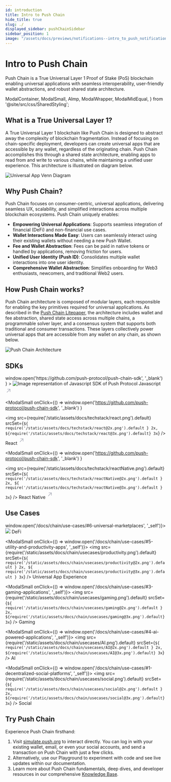 ```yaml
---
id: introduction
title: Intro to Push Chain
hide_title: true
slug: ./
displayed_sidebar: pushChainSidebar
sidebar_position: 1
image: "/assets/docs/previews/notifications--intro_to_push_notification.png"
---
```


# Intro to Push Chain

Push Chain is a True Universal Layer 1 Proof of Stake (PoS) blockchain enabling universal applications with seamless interoperability, user-friendly wallet abstractions, and robust shared state architecture.

<head>
  <title>Introduction | Push Chain | Push Documentation</title>
</head>

  ModalContainer,
  ModalSmall,
  AImp,
  ModalWrapper,
  ModalMidEqual,
} from '@site/src/css/SharedStyling';

## What is a True Universal Layer 1?

A True Universal Layer 1 blockchain like Push Chain is designed to abstract away the complexity of blockchain fragmentation. Instead of focusing on chain-specific deployment, developers can create universal apps that are accessible by any wallet, regardless of the originating chain. Push Chain accomplishes this through a shared state architecture, enabling apps to read from and write to various chains, while maintaining a unified user experience. This architecture is illustrated on diagram below.

![Universal App Venn Diagram](./images/venn-diagram-push.png)

## Why Push Chain?

Push Chain focuses on consumer-centric, universal applications, delivering seamless UX, scalability, and simplified interactions across multiple blockchain ecosystems. Push Chain uniquely enables:

- **Empowering Universal Applications**: Supports seamless integration of financial (DeFi) and non-financial use cases.
- **Wallet Interactions Made Easy**: Users can seamlessly interact using their existing wallets without needing a new Push Wallet.
- **Fee and Wallet Abstraction**: Fees can be paid in native tokens or handled by applications, removing friction for users.
- **Unified User Identity (Push ID)**: Consolidates multiple wallet interactions into one user identity.
- **Comprehensive Wallet Abstraction**: Simplifies onboarding for Web3 enthusiasts, newcomers, and traditional Web2 users.

## How Push Chain works?

Push Chain architecture is composed of modular layers, each responsible for enabling the key primitives required for universal applications. As described in the [Push Chain Litepaper](https://push.org/litepaper.pdf), the architecture includes wallet and fee abstraction, shared state access across multiple chains, a programmable solver layer, and a consensus system that supports both traditional and consumer transactions. These layers collectively power universal apps that are accessible from any wallet on any chain, as shown below.

![Push Chain Architecture](./images/how-push-chain-works.png)

## SDKs

<ModalContainer>
  <ModalSmall
    onClick={() =>
      window.open('https://github.com/push-protocol/push-chain-sdk', '_blank')
    }
  >
    <img
      src={require('/static/assets/docs/techstack/javascript.png').default}
      srcSet={`${
        require('/static/assets/docs/techstack/javascript@2x.png').default
      } 2x, ${
        require('/static/assets/docs/techstack/javascript@3x.png').default
      } 3x`}
      alt='Image representation of Javascript SDK of Push Protocol'
    />
    <ModalWrapper>
    <span>
      Javascript
      <svg
        width='20'
        height='28'
        viewBox='0 0 29 28'
        fill='none'
        xmlns='http://www.w3.org/2000/svg'
      >
        <path
          d='m7.501 21.001 14-14M10.125 7.001H21.5v11.375'
          stroke='#A0A3B1'
          stroke-width='2'
          stroke-linecap='round'
          stroke-linejoin='round'
        ></path>
      </svg>
    </span>
    </ModalWrapper>
  </ModalSmall>

  <ModalSmall
  onClick={() =>
    window.open('https://github.com/push-protocol/push-chain-sdk', '_blank')
  }
>
  <img
    src={require('/static/assets/docs/techstack/react.png').default}
    srcSet={`${
      require('/static/assets/docs/techstack/react@2x.png').default
    } 2x, ${require('/static/assets/docs/techstack/react@3x.png').default} 3x`}
  />
  <ModalWrapper>
    <span>
      React
      <svg
        width='20'
        height='28'
        viewBox='0 0 29 28'
        fill='none'
        xmlns='http://www.w3.org/2000/svg'
      >
        <path
          d='m7.501 21.001 14-14M10.125 7.001H21.5v11.375'
          stroke='#A0A3B1'
          stroke-width='2'
          stroke-linecap='round'
          stroke-linejoin='round'
        ></path>
      </svg>
    </span>
  </ModalWrapper>
</ModalSmall>

<ModalSmall
  onClick={() =>
    window.open('https://github.com/push-protocol/push-chain-sdk', '_blank')
  }
>
  <img
    src={require('/static/assets/docs/techstack/reactNative.png').default}
    srcSet={`${
      require('/static/assets/docs/techstack/reactNative@2x.png').default
    } 2x, ${
      require('/static/assets/docs/techstack/reactNative@3x.png').default
    } 3x`}
  />
  <ModalWrapper>
    <span>
      React Native
      <svg
        width='20'
        height='28'
        viewBox='0 0 29 28'
        fill='none'
        xmlns='http://www.w3.org/2000/svg'
      >
        <path
          d='m7.501 21.001 14-14M10.125 7.001H21.5v11.375'
          stroke='#A0A3B1'
          stroke-width='2'
          stroke-linecap='round'
          stroke-linejoin='round'
        ></path>
      </svg>
    </span>
  </ModalWrapper>
</ModalSmall>

</ModalContainer>

## Use Cases

<ModalContainer>
  <ModalSmall onClick={() => window.open('/docs/chain/use-cases/#6-universal-marketplaces', '_self')}>
    <img
      src={require('/static/assets/docs/chain/usecases/marketplaces.png').default}
      srcSet={`${
        require('/static/assets/docs/chain/usecases/marketplaces@2x.png').default
      } 2x, ${
        require('/static/assets/docs/chain/usecases/marketplaces@3x.png').default
      } 3x`}
    />
    <span>DeFi</span>
  </ModalSmall>

  <ModalSmall onClick={() => window.open('/docs/chain/use-cases/#5-utility-and-productivity-apps', '_self')}>
    <img
      src={require('/static/assets/docs/chain/usecases/productivity.png').default}
      srcSet={`${
        require('/static/assets/docs/chain/usecases/productivity@2x.png').default
      } 2x, ${
        require('/static/assets/docs/chain/usecases/productivity@3x.png').default
      } 3x`}
    />
    <span>Universal App Experience</span>
  </ModalSmall>

  <ModalSmall onClick={() => window.open('/docs/chain/use-cases/#3-gaming-applications', '_self')}>
    <img
      src={require('/static/assets/docs/chain/usecases/gaming.png').default}
      srcSet={`${
        require('/static/assets/docs/chain/usecases/gaming@2x.png').default
      } 2x, ${require('/static/assets/docs/chain/usecases/gaming@3x.png').default} 3x`}
    />
    <span>Gaming</span>
  </ModalSmall>

  <ModalSmall onClick={() => window.open('/docs/chain/use-cases/#4-ai-powered-applications', '_self')}>
    <img
      src={require('/static/assets/docs/chain/usecases/AI.png').default}
      srcSet={`${
        require('/static/assets/docs/chain/usecases/AI@2x.png').default
      } 2x, ${require('/static/assets/docs/chain/usecases/AI@3x.png').default} 3x`}
    />
    <span>AI</span>
  </ModalSmall>

  <ModalSmall onClick={() => window.open('/docs/chain/use-cases/#1-decentralized-social-platforms', '_self')}>
    <img
      src={require('/static/assets/docs/chain/usecases/social.png').default}
      srcSet={`${
        require('/static/assets/docs/chain/usecases/social@2x.png').default
      } 2x, ${require('/static/assets/docs/chain/usecases/social@3x.png').default} 3x`}
    />
    <span>Social</span>
  </ModalSmall>

</ModalContainer>

## Try Push Chain

Experience Push Chain firsthand:

1. Visit [simulate.push.org](https://simulate.push.org) to interact directly. You can log in with your existing wallet, email, or even your social accounts, and send a transaction on Push Chain with just a few clicks.
2. Alternatively, use our Playground to experiment with code and see live updates within our documentation.
3. Learn more about Push Chain fundamentals, deep dives, and developer resources in our comprehensive [Knowledge Base](https://push.org/knowledge).
